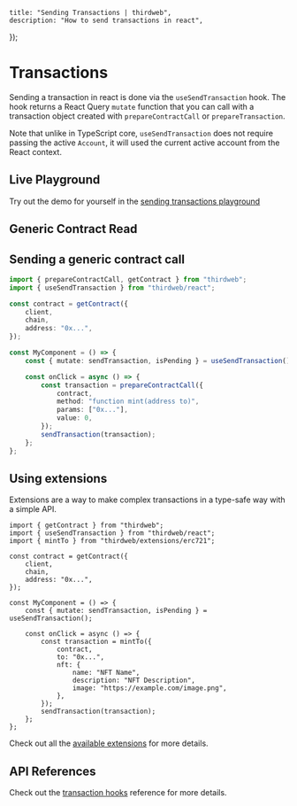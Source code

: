 
	title: "Sending Transactions | thirdweb",
	description: "How to send transactions in react",
});

# Transactions

Sending a transaction in react is done via the `useSendTransaction` hook. The hook returns a React Query `mutate` function that you can call with a transaction object created with `prepareContractCall` or `prepareTransaction`.

Note that unlike in TypeScript core, `useSendTransaction` does not require passing the active `Account`, it will used the current active account from the React context.

## Live Playground

Try out the demo for yourself in the [sending transactions playground](https://playground.thirdweb.com/connect/transactions)

<Stack>

<ArticleIconCard
	title="Try the demo"
	icon={ExternalLink}
	href="https://playground.thirdweb.com/connect/blockchain-api"
	description="See the SDK in action on the live playground"
/>
</Stack>

## Generic Contract Read

## Sending a generic contract call

```ts
import { prepareContractCall, getContract } from "thirdweb";
import { useSendTransaction } from "thirdweb/react";

const contract = getContract({
	client,
	chain,
	address: "0x...",
});

const MyComponent = () => {
	const { mutate: sendTransaction, isPending } = useSendTransaction();

	const onClick = async () => {
		const transaction = prepareContractCall({
			contract,
			method: "function mint(address to)",
			params: ["0x..."],
			value: 0,
		});
		sendTransaction(transaction);
	};
};
```

## Using extensions

<Stack>
<ArticleIconCard
	title="Understanding Extensions"
	description="Learn how to use extensions in your project"
	icon={BlocksIcon}
	href="/typescript/v5/extensions/use"
/>
</Stack>

Extensions are a way to make complex transactions in a type-safe way with a simple API.

```tsx
import { getContract } from "thirdweb";
import { useSendTransaction } from "thirdweb/react";
import { mintTo } from "thirdweb/extensions/erc721";

const contract = getContract({
	client,
	chain,
	address: "0x...",
});

const MyComponent = () => {
	const { mutate: sendTransaction, isPending } = useSendTransaction();

	const onClick = async () => {
		const transaction = mintTo({
			contract,
			to: "0x...",
			nft: {
				name: "NFT Name",
				description: "NFT Description",
				image: "https://example.com/image.png",
			},
		});
		sendTransaction(transaction);
	};
};
```

Check out all the [available extensions](/references/typescript/v5/functions#extensions) for more details.

## API References

Check out the [transaction hooks](https://thirdweb.com/docs/references/typescript/v5/useSendTransaction) reference for more details.

<Stack>

<ArticleIconCard
	title="useSendTransaction"
	icon={ReactIcon}
	href="/references/typescript/v5/useSendTransaction"
	description="Hook to send transactions"
/>

<ArticleIconCard
	title="useWaitForReceipt"
	icon={ReactIcon}
	href="/references/typescript/v5/useWaitForReceipt"
	description="Hook to wait for a transaction receipt"
/>

<ArticleIconCard
	title="useSendAndConfirmTransaction"
	icon={ReactIcon}
	href="/references/typescript/v5/useSendAndConfirmTransaction"
	description="Hook to send and confirm transactions"
/>

<ArticleIconCard
	title="useSimulateTransaction"
	icon={ReactIcon}
	href="/references/typescript/v5/useSimulateTransaction"
	description="Hook to simulate transactions"
/>

<ArticleIconCard
	title="useEstimateGas"
	icon={ReactIcon}
	href="/references/typescript/v5/useEstimateGas"
	description="Hook to estimate gas units of a transaction"
/>

<ArticleIconCard
	title="useEstimateGasCost"
	icon={ReactIcon}
	href="/references/typescript/v5/useEstimateGasCost"
	description="Hook to estimate gas cost of a transaction"
/>

<ArticleIconCard
	title="useSendBatchTransaction"
	icon={ReactIcon}
	href="/references/typescript/v5/useSendBatchTransaction"
	description="Hook to send a batch of transactions"
/>

</Stack>
